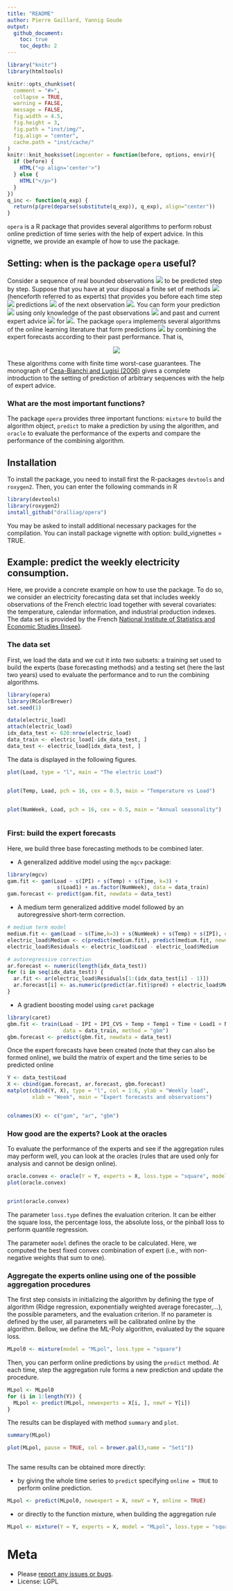 ```yaml
---
title: "README"
author: Pierre Gaillard, Yannig Goude
output: 
  github_document:
    toc: true
    toc_depth: 2
---
```


<!-- README.md is automatically generated by README.Rmd: do not edit README.md by hand -->

```r
library("knitr")
library(htmltools)

knitr::opts_chunk$set(
  comment = "#>",
  collapse = TRUE,
  warning = FALSE,
  message = FALSE,
  fig.width = 4.5,
  fig.height = 3,
  fig.path = "inst/img/",
  fig.align = "center",
  cache.path = "inst/cache/"
)
knitr::knit_hooks$set(imgcenter = function(before, options, envir){
  if (before) {
    HTML("<p align='center'>")
  } else {
    HTML("</p>")
  }
})
q_inc <- function(q_exp) {
  return(p(pre(deparse(substitute(q_exp)), q_exp), align="center"))
}
```

`opera` is a R package that provides several algorithms to perform robust online prediction of time series with the help of expert advice. In this vignette, we provide an example of how to use the package. 

## Setting: when is the package `opera` useful?
Consider a sequence of real bounded observations ![](http://mathurl.com/hnop4u8.png) to be predicted step by step. 
Suppose that you have at your disposal a finite set of methods ![](http://mathurl.com/jartbdm.png) (henceforth referred to as experts) that provides you before each time step ![](http://mathurl.com/zd8abat.png) predictions ![](http://mathurl.com/j8qs936.png) of the next observation ![](http://mathurl.com/p6z655g.png). You can form your prediction ![](http://mathurl.com/gn56aep.png) using only knowledge of the past observations ![](http://mathurl.com/z34bdlt.png) and past and current expert advice ![](http://mathurl.com/zhrp7kh.png) for ![](http://mathurl.com/jmmmd6r.png).
 The package `opera` implements several algorithms of the online learning literature that form predictions ![](http://mathurl.com/gn56aep.png) by combining the expert forecasts according to their past performance. That is, 
<p align="center">
  <img src="http://mathurl.com/zzn3ove.png">
</p>
These algorithms come with finite time worst-case guarantees. The monograph of [Cesa-Bianchi and Lugisi (2006)][Cesa-BianchiLugosi2006] gives a complete introduction to the setting of prediction of arbitrary sequences with the help of expert advice. 

### What are the most important functions?

The package `opera` provides three important functions: `mixture` to build the algorithm object, `predict` to make a prediction by using the algorithm, and `oracle` to evaluate the performance of the experts and compare the performance of the combining algorithm.

## Installation
To install the package, you need to install first the R-packages `devtools` and `roxygen2`.
Then, you can enter the following commands in R
```r
library(devtools)
library(roxygen2)
install_github("dralliag/opera")
```
You may be asked to install additional necessary packages for the compilation. You can install package vignette with option: build_vignettes = TRUE.

## Example: predict the weekly electricity consumption.

Here, we provide a concrete example on how to use the package.
To do so, we consider an electricity forecasting data set that
includes weekly observations of the French electric load together
with several covariates: the temperature, calendar information,
and industrial production indexes. The data set is provided by 
the French [National Institute of Statistics and Economic Studies (Insee)][Insee].

### The data set

First, we load the data and we cut it into two subsets: a training set used to build the experts (base forecasting methods) and a testing set (here the last two years) used to evaluate the performance and to run the combining algorithms. 

```r
library(opera)
library(RColorBrewer)
set.seed(1)
```

```r
data(electric_load)
attach(electric_load)
idx_data_test <- 620:nrow(electric_load)
data_train <- electric_load[-idx_data_test, ] 
data_test <- electric_load[idx_data_test, ]  
```

The data is displayed in the following figures.

```r
plot(Load, type = "l", main = "The electric Load")
```
```r
```

```r
plot(Temp, Load, pch = 16, cex = 0.5, main = "Temperature vs Load")
```
```r
```

```r
plot(NumWeek, Load, pch = 16, cex = 0.5, main = "Annual seasonality")
```
```r
```

### First: build the expert forecasts

Here, we build three base forecasting methods to be combined later. 

* A generalized additive model using the `mgcv` package:

```r
library(mgcv)
gam.fit <- gam(Load ~ s(IPI) + s(Temp) + s(Time, k=3) + 
                s(Load1) + as.factor(NumWeek), data = data_train)
gam.forecast <- predict(gam.fit, newdata = data_test)
```

*  A medium term generalized additive model followed by an autoregressive short-term correction.
```r
# medium term model
medium.fit <- gam(Load ~ s(Time,k=3) + s(NumWeek) + s(Temp) + s(IPI), data = data_train)
electric_load$Medium <- c(predict(medium.fit), predict(medium.fit, newdata = data_test))
electric_load$Residuals <- electric_load$Load - electric_load$Medium

# autoregressive correction
ar.forecast <- numeric(length(idx_data_test))
for (i in seq(idx_data_test)) {
  ar.fit <- ar(electric_load$Residuals[1:(idx_data_test[i] - 1)])
  ar.forecast[i] <- as.numeric(predict(ar.fit)$pred) + electric_load$Medium[idx_data_test[i]]
}
```

* A gradient boosting model using `caret` package
```r
library(caret)
gbm.fit <- train(Load ~ IPI + IPI_CVS + Temp + Temp1 + Time + Load1 + NumWeek, 
                  data = data_train, method = "gbm")
gbm.forecast <- predict(gbm.fit, newdata = data_test)
```


Once the expert forecasts have been created (note that they can also be formed online), we build the matrix of expert and the time series to be predicted online

```r
Y <- data_test$Load
X <- cbind(gam.forecast, ar.forecast, gbm.forecast)
matplot(cbind(Y, X), type = "l", col = 1:6, ylab = "Weekly load", 
        xlab = "Week", main = "Expert forecasts and observations")
```
```r
```

```r
colnames(X) <- c("gam", "ar", "gbm")
```

### How good are the experts? Look at the oracles

To evaluate the performance of the experts and see if the aggregation rules may
perform well, you can look at the oracles (rules that are used only for analysis and cannot be design online).

```r
oracle.convex <- oracle(Y = Y, experts = X, loss.type = "square", model = "convex")
plot(oracle.convex)
```
```r
```
```r
print(oracle.convex)
```
The parameter `loss.type` defines the evaluation criterion. It can be
either the square loss, the percentage loss, the absolute loss, or the pinball 
loss to perform quantile regression.

The parameter `model` defines the oracle to be calculated. Here, 
we computed the best fixed convex combination of expert (i.e., with non-negative weights that sum to one).

### Aggregate the experts online using one of the possible aggregation procedures

The first step consists in initializing the algorithm by defining the type of 
algorithm (Ridge regression, exponentially weighted average forecaster,...), the possible parameters, and the evaluation criterion. If no parameter is defined by the user, all parameters 
will be calibrated online by the algorithm. Bellow, we define the ML-Poly algorithm, evaluated by the square loss.

```r
MLpol0 <- mixture(model = "MLpol", loss.type = "square")
```

Then, you can perform online predictions by using the `predict` method.
At each time, step the aggregation rule forms a new prediction and update the
procedure.

```r
MLpol <- MLpol0
for (i in 1:length(Y)) {
  MLpol <- predict(MLpol, newexperts = X[i, ], newY = Y[i])
}
```

The results can be displayed with method `summary` and `plot`.

```r
summary(MLpol)
```
```r
plot(MLpol, pause = TRUE, col = brewer.pal(3,name = "Set1"))
```
```r
```

The same results can be obtained more directly:

 * by giving the whole time series to `predict` specifying `online = TRUE` to perform online prediction.

```r
MLpol <- predict(MLpol0, newexpert = X, newY = Y, online = TRUE)
```

 * or directly to the function mixture, when building the aggregation rule
```r
MLpol <- mixture(Y = Y, experts = X, model = "MLpol", loss.type = "square")
```


# Meta

* Please [report any issues or bugs](https://github.com/dralliag/opera).
* License: LGPL


[Cesa-BianchiLugosi2006]: http://www.ii.uni.wroc.pl/~lukstafi/pmwiki/uploads/AGT/Prediction_Learning_and_Games.pdf
[Insee]: http://www.bdm.insee.fr


